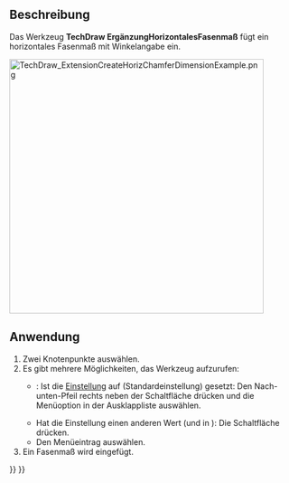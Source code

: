 <languages/>

{{Docnav/de
|[[TechDraw_ExtensionCreateObliqueCoordDimension/de| ErgänzungSchrägeKoordinatenmaße]]
|[[TechDraw_ExtensionCreateVertChamferDimension/de| ErgänzungVertikalesFasenmaß]]
|[[TechDraw_Workbench/de|TechDraw]]
|IconL=TechDraw_ExtensionCreateObliqueCoordDimension.svg
|IconR=TechDraw_ExtensionCreateVertChamferDimension.svg
|IconC=Workbench_TechDraw.svg
}}

{{GuiCommand/de
|Name=TechDraw ExtensionCreateHorizChamferDimension
|Name/de=TechDraw ErgänzungHorizontalesFasenmaß
|MenuLocation=TechDraw → Ergänzungen: Maße → Horizontales Maß an Fase erstellen
|Workbenches=[[TechDraw_Workbench/de|TechDraw]]
|Shortcut=
|Version=0.20
|SeeAlso=[[TechDraw_ExtensionCreateVertChamferDimension/de|TechDraw ErgänzungVertikalesFasenmaß]]
}}

<span id="Description"></span>
==Beschreibung==

Das Werkzeug '''TechDraw ErgänzungHorizontalesFasenmaß''' fügt ein horizontales Fasenmaß mit Winkelangabe ein.

[[Image:TechDraw_ExtensionCreateHorizChamferDimensionExample.png|450px]]
{{Caption|Rechts das erzeugte Maß}}

<span id="Usage"></span>
==Anwendung==

# Zwei Knotenpunkte auswählen.
# Es gibt mehrere Möglichkeiten, das Werkzeug aufzurufen:
#* {{Version/de|1.0}}: Ist die [[TechDraw_Preferences/de#Maßeinträge|Einstellung]] {{MenuCommand|Maß-Werkzeuge}} auf {{Value|Einzelnes Werkzeug}} (Standardeinstellung) gesetzt: Den Nach-unten-Pfeil rechts neben der Schaltfläche {{Button|[[Image:TechDraw_Dimension.svg||x16px]] [[Image:Toolbar_flyout_arrow.svg|x16px]]}} drücken und die Menüoption {{MenuCommand|[[Image:TechDraw_ExtensionCreateHorizChamferDimension.svg|16px]] Horizontales Maß an Fase erstellen}} in der Ausklappliste auswählen.
#* Hat die Einstellung einen anderen Wert (und in {{VersionMinus/de|0.21}}): Die Schaltfläche {{Button|[[Image:TechDraw_ExtensionCreateHorizChamferDimension.svg|16px]] [[TechDraw_ExtensionCreateHorizChamferDimension/de|Horizontales Maß an Fase erstellen]]}} drücken.
#* Den Menüeintrag {{MenuCommand|TechDraw → Ergänzungen: Maße → [[Image:TechDraw_ExtensionCreateHorizChamferDimension.svg|16px]] Horizontales Maß an Fase erstellen}} auswählen.
# Ein Fasenmaß wird eingefügt.


{{Docnav/de
|[[TechDraw_ExtensionCreateObliqueCoordDimension/de| ErgänzungSchrägeKoordinatenmaße]]
|[[TechDraw_ExtensionCreateVertChamferDimension/de| ErgänzungVertikalesFasenmaß]]
|[[TechDraw_Workbench/de|TechDraw]]
|IconL=TechDraw_ExtensionCreateObliqueCoordDimension.svg
|IconR=TechDraw_ExtensionCreateVertChamferDimension.svg
|IconC=Workbench_TechDraw.svg
}}

{{TechDraw_Tools_navi{{#translation:}}}}
{{Userdocnavi{{#translation:}}}}